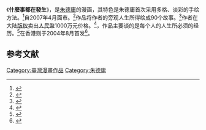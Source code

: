 《'''什麼事都在發生'''》，是[[朱德庸|朱德庸]]的漫画，其特色是朱德庸首次采用多格、淡彩的手绘方法。<ref>{{Cite news|url=http://news.sina.com.cn/o/2008-11-16/111914737570s.shtml|title=《什么事都在发生》|language=zh-cn|publisher=新浪网|author=|date=2008-11-16|accessdate=2015-03-01|archive-date=2019-07-21|archive-url=https://web.archive.org/web/20190721082024/http://news.sina.com.cn/o/2008-11-16/111914737570s.shtml|dead-url=no}}</ref>自2007年4月面市。<ref>{{Cite news|url=http://www.jiaodong.net/ent/system/2004/08/08/000041217.shtml|title=朱德庸新作《什么事都在发生》|language=zh-cn|publisher=娱乐频道|author=|date=2007-04-04|accessdate=2015-03-01|archive-date=2016-03-04|archive-url=https://web.archive.org/web/20160304201936/http://www.jiaodong.net/ent/system/2004/08/08/000041217.shtml|dead-url=no}}</ref>作品将作者的旁观人生所得绘成90个故事。<ref>{{Cite news|url=http://ent.sina.com.cn/x/2008-10-28/07462224352.shtml|title=“朱德庸形象再造工程”启动|language=zh-cn|publisher=新浪网|author=|date=2008-10-28|accessdate=2015-03-01|archive-date=2019-07-23|archive-url=https://web.archive.org/web/20190723071554/http://ent.sina.com.cn/x/2008-10-28/07462224352.shtml|dead-url=no}}</ref>作者在大陆[[版权|版权]]卖出[[人民幣|人民幣]]1000万元价格。<ref>{{Cite news|url=http://book.ifeng.com/psl/sq/200810/1029_3555_852256.shtml|title=朱德庸大陆版权卖出1000万天价|language=zh-cn|publisher=凤凰网|author=|date=2008-10-29|accessdate=2015-03-01|archive-date=2016-03-04|archive-url=https://web.archive.org/web/20160304094550/http://book.ifeng.com/psl/sq/200810/1029_3555_852256.shtml|dead-url=no}}</ref>，作品主要谈的是每个人的人生所必须的经历。<ref>{{Cite news|url=http://news.163.com/09/0721/09/5EO3NG7T000120GR.html|title=用笔画出完整的江湖世界|language=zh-cn|publisher=网易新闻中心|author=|date=2009-07-21|accessdate=2015-03-01|archive-url=https://web.archive.org/web/20150209151017/http://news.163.com/09/0721/09/5EO3NG7T000120GR.html|archive-date=2015-02-09|dead-url=yes}}</ref>在香港则于2004年8月首发<ref>{{Cite news|url=http://news.xinhuanet.com/shuhua/2007-07/24/content_6420490_3.htm|title=朱德庸：成长的意义在于顺应自己的本性|language=zh-cn|publisher=新华网|author=|date=2007-07-24|accessdate=2015-03-01|archive-date=2015-02-09|archive-url=https://web.archive.org/web/20150209165419/http://news.xinhuanet.com/shuhua/2007-07/24/content_6420490_3.htm|dead-url=no}}</ref>。

== 参考文献 ==
{{Reflist}}

[[Category:臺灣漫畫作品|Category:臺灣漫畫作品]]
[[Category:朱德庸|Category:朱德庸]]
{{comic-stub}}